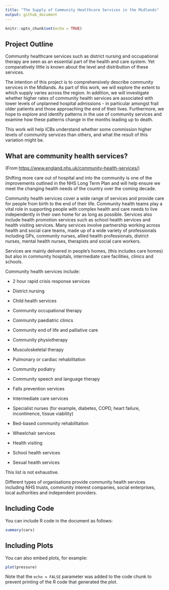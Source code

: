 ```yaml
---
title: "The Supply of Community Healthcare Services in the Midlands"
output: github_document
---
```


```r
knitr::opts_chunk$set(echo = TRUE)
```

## Project Outline

Community healthcare services such as district nursing and occupational therapy are seen as an essential part of the health and care system. Yet comparatively little is known about the level and distribution of these services.

The intention of this project is to comprehensively describe community services in the Midlands. As part of this work, we will explore the extent to which supply varies across the region. In addition, we will investigate whether higher rates of community health services are associated with lower levels of unplanned hospital admissions - in particular amongst frail older patients and those approaching the end of their lives. Furthermore, we hope to explore and identify patterns in the use of community services and examine how these patterns change in the months leading up to death.

This work will help ICBs understand whether some commission higher levels of community services than others, and what the result of this variation might be.

## What are community health services?

(From <https://www.england.nhs.uk/community-health-services/>)

Shifting more care out of hospital and into the community is one of the improvements outlined in the NHS Long Term Plan and will help ensure we meet the changing health needs of the country over the coming decade.

Community health services cover a wide range of services and provide care for people from birth to the end of their life. Community health teams play a vital role in supporting people with complex health and care needs to live independently in their own home for as long as possible. Services also include health promotion services such as school health services and health visiting services. Many services involve partnership working across health and social care teams, made up of a wide variety of professionals including GPs, community nurses, allied health professionals, district nurses, mental health nurses, therapists and social care workers.

Services are mainly delivered in people's homes, (this includes care homes) but also in community hospitals, intermediate care facilities, clinics and schools.

Community health services include:

-   2 hour rapid crisis response services

-   District nursing

-   Child health services

-   Community occupational therapy

-   Community paediatric clinics

-   Community end of life and palliative care

-   Community physiotherapy

-   Musculoskeletal therapy

-   Pulmonary or cardiac rehabilitation

-   Community podiatry

-   Community speech and language therapy

-   Falls prevention services

-   Intermediate care services

-   Specialist nurses (for example, diabetes, COPD, heart failure, incontinence, tissue viability)

-   Bed-based community rehabilitation

-   Wheelchair services

-   Health visiting

-   School health services

-   Sexual health services

This list is not exhaustive.

Different types of organisations provide community health services including NHS trusts, community interest companies, social enterprises, local authorities and independent providers.

## Including Code

You can include R code in the document as follows:

```r
summary(cars)
```

## Including Plots

You can also embed plots, for example:

```r
plot(pressure)
```

Note that the `echo = FALSE` parameter was added to the code chunk to prevent printing of the R code that generated the plot.
